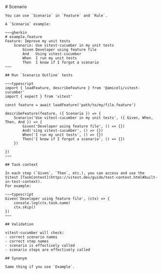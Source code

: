 
<Layout title="Scenario">
	# Scenario

    You can use `Scenario` in `Feature` and `Rule`.

    A `Scenario` example:

    ~~~gherkin
    # example.feature
    Feature: Improve my unit tests
        Scenario: Use vitest-cucumber in my unit tests
            Given Developer using feature file
            And   Using vitest-cucumber
            When  I run my unit tests
            Then  I know if I forgot a scenario
    ~~~

    ## Run `Scenario Outline` tests

    ~~~typescript
    import { loadFeature, describeFeature } from '@amiceli/vitest-cucumber'
    import { expect } from 'vitest'

    const feature = await loadFeature('path/to/my/file.feature')

    describeFeature(feature, ({ Scenario }) => {
        Scenario('Use vitest-cucumber in my unit tests', ({ Given, When, Then, And }) => {
            Given('Developer using feature file', () => {})
            And('sing vitest-cucumber', () => {})
            When('I run my unit tests', () => {})
            Then('I know if I forgot a scenario', () => {})
        })

    })
    ~~~

    ## Task context

    In each step (`Given`, `Then`, etc.), you can access and use the Vitest [TaskContext](https://vitest.dev/guide/test-context.html#built-in-test-context).
    For example:

    ~~~typescript
    Given('Developer using feature file', (ctx) => { 
        console.log(ctx.task.name)
        ctx.skip()
    })
    ~~~

    ## Validation

    vitest-cucumber will check:
    - correct scenario names
    - correct step names
    - scenario is effectively called
    - scenario steps are effectively called

    ## Synonym

    Same thing if you use `Example`.
</Layout>